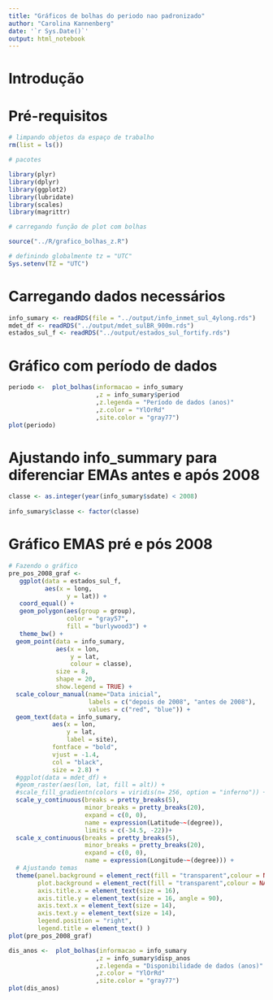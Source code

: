 ```yaml
---
title: "Gráficos de bolhas do periodo nao padronizado"
author: "Carolina Kannenberg"
date: '`r Sys.Date()`'
output: html_notebook
---
```




# Introdução



# Pré-requisitos


```r
# limpando objetos da espaço de trabalho
rm(list = ls()) 

# pacotes

library(plyr)
library(dplyr)
library(ggplot2)
library(lubridate)
library(scales)
library(magrittr)

# carregando função de plot com bolhas

source("../R/grafico_bolhas_z.R")

# definindo globalmente tz = "UTC"
Sys.setenv(TZ = "UTC")
```


# Carregando dados necessários 

```r
info_sumary <- readRDS(file = "../output/info_inmet_sul_4ylong.rds")
mdet_df <- readRDS("../output/mdet_sulBR_900m.rds")
estados_sul_f <- readRDS("../output/estados_sul_fortify.rds")
```

# Gráfico com período de dados

```r

periodo <-  plot_bolhas(informacao = info_sumary
                        ,z = info_sumary$period
                        ,z.legenda = "Período de dados (anos)"
                        ,z.color = "YlOrRd"
                        ,site.color = "gray77") 
plot(periodo)
``` 



# Ajustando info_summary para diferenciar EMAs antes e após 2008

```r
classe <- as.integer(year(info_sumary$sdate) < 2008)
          
info_sumary$classe <- factor(classe)
```


# Gráfico EMAS pré e pós 2008

```r
# Fazendo o gráfico
pre_pos_2008_graf <- 
   ggplot(data = estados_sul_f, 
          aes(x = long, 
                y = lat)) + 
   coord_equal() +
   geom_polygon(aes(group = group),
                color = "gray57", 
                fill = "burlywood3") +
   theme_bw() +
  geom_point(data = info_sumary, 
             aes(x = lon,
                 y = lat, 
                 colour = classe),
             size = 8,
             shape = 20, 
             show.legend = TRUE) +
  scale_colour_manual(name="Data inicial",
                      labels = c("depois de 2008", "antes de 2008"),
                      values = c("red", "blue")) +
  geom_text(data = info_sumary, 
            aes(x = lon, 
                y = lat, 
                label = site), 
            fontface = "bold",
            vjust = -1.4,
            col = "black",
            size = 2.8) +
  #ggplot(data = mdet_df) + 
  #geom_raster(aes(lon, lat, fill = alt)) +
  #scale_fill_gradientn(colors = viridis(n= 256, option = "inferno")) +
  scale_y_continuous(breaks = pretty_breaks(5),
                     minor_breaks = pretty_breaks(20),
                     expand = c(0, 0), 
                     name = expression(Latitude~~(degree)),
                     limits = c(-34.5, -22))+
  scale_x_continuous(breaks = pretty_breaks(5),
                     minor_breaks = pretty_breaks(20),
                     expand = c(0, 0), 
                     name = expression(Longitude~~(degree))) +
  # Ajustando temas  
  theme(panel.background = element_rect(fill = "transparent",colour = NA),
        plot.background = element_rect(fill = "transparent",colour = NA),
        axis.title.x = element_text(size = 16),
        axis.title.y = element_text(size = 16, angle = 90),
        axis.text.x = element_text(size = 14),
        axis.text.y = element_text(size = 14),
        legend.position = "right",
        legend.title = element_text() )
plot(pre_pos_2008_graf)
```


```r

dis_anos <-  plot_bolhas(informacao = info_sumary
                        ,z = info_sumary$disp_anos
                        ,z.legenda = "Disponibilidade de dados (anos)"
                        ,z.color = "YlOrRd"
                        ,site.color = "gray77")  
plot(dis_anos)

```

